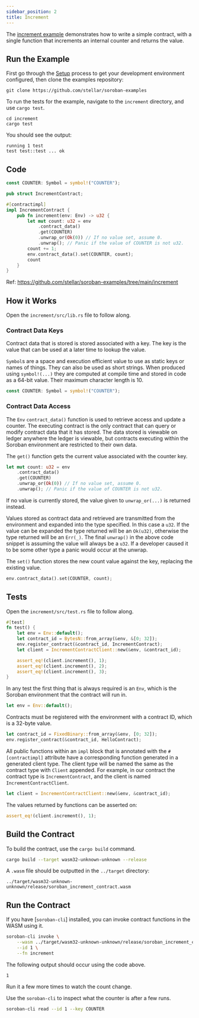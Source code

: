 ```yaml
---
sidebar_position: 2
title: Increment
---
```


The [increment example] demonstrates how to write a simple contract, with a
single function that increments an internal counter and returns the value.

[increment example]: https://github.com/stellar/soroban-examples/tree/main/increment

## Run the Example

First go through the [Setup] process to get your development environment
configured, then clone the examples repository:

[Setup]: ../getting-started/setup.mdx

```
git clone https://github.com/stellar/soroban-examples
```

To run the tests for the example, navigate to the `increment` directory, and use `cargo test`.

```
cd increment
cargo test
```

You should see the output:

```
running 1 test
test test::test ... ok
```

## Code

```rust title="increment/src/lib.rs"
const COUNTER: Symbol = symbol!("COUNTER");

pub struct IncrementContract;

#[contractimpl]
impl IncrementContract {
    pub fn increment(env: Env) -> u32 {
        let mut count: u32 = env
            .contract_data()
            .get(COUNTER)
            .unwrap_or(Ok(0)) // If no value set, assume 0.
            .unwrap(); // Panic if the value of COUNTER is not u32.
        count += 1;
        env.contract_data().set(COUNTER, count);
        count
    }
}
```
Ref: https://github.com/stellar/soroban-examples/tree/main/increment

## How it Works

Open the `increment/src/lib.rs` file to follow along.

### Contract Data Keys

Contract data that is stored is stored associated with a key. The key is the
value that can be used at a later time to lookup the value.

`Symbol`s are a space and execution efficient value to use as static keys or
names of things. They can also be used as short strings. When produced using
`symbol!(...)` they are computed at compile time and stored in code as a 64-bit
value. Their maximum character length is 10.

```rust
const COUNTER: Symbol = symbol!("COUNTER");
```

### Contract Data Access

The `Env` `contract_data()` function is used to retrieve access and update a
counter. The executing contract is the only contract that can query or modify
contract data that it has stored. The data stored is viewable on ledger anywhere
the ledger is viewable, but contracts executing within the Soroban environment
are restricted to their own data.

The `get()` function gets the current value associated with the counter key.

```rust
let mut count: u32 = env
    .contract_data()
    .get(COUNTER)
    .unwrap_or(Ok(0)) // If no value set, assume 0.
    .unwrap(); // Panic if the value of COUNTER is not u32.
```

If no value is currently stored, the value given to `unwrap_or(...)` is returned
instead.

Values stored as contract data and retrieved are transmitted from the
environment and expanded into the type specified. In this case a `u32`. If the
value can be expanded the type returned will be an `Ok(u32)`, otherwise the type
returned will be an `Err(_)`. The final `unwrap()` in the above code snippet is
assuming the value will always be a `u32`. If a developer caused it to be some
other type a panic would occur at the unwrap.

The `set()` function stores the new count value against the key, replacing the
existing value.

```rust
env.contract_data().set(COUNTER, count);
```

## Tests

Open the `increment/src/test.rs` file to follow along.

```rust title="increment/src/test.rs"
#[test]
fn test() {
    let env = Env::default();
    let contract_id = BytesN::from_array(&env, &[0; 32]);
    env.register_contract(&contract_id, IncrementContract);
    let client = IncrementContractClient::new(&env, &contract_id);

    assert_eq!(client.increment(), 1);
    assert_eq!(client.increment(), 2);
    assert_eq!(client.increment(), 3);
}
```

In any test the first thing that is always required is an `Env`, which is the
Soroban environment that the contract will run in.

```rust
let env = Env::default();
```

Contracts must be registered with the environment with a contract ID, which is a
32-byte value.

```rust
let contract_id = FixedBinary::from_array(&env, [0; 32]);
env.register_contract(&contract_id, HelloContract);
```

All public functions within an `impl` block that is annotated with the
`#[contractimpl]` attribute have a corresponding function generated in a
generated client type. The client type will be named the same as the contract
type with `Client` appended. For example, in our contract the contract type is
`IncrementContract`, and the client is named `IncrementContractClient`.

```rust
let client = IncrementContractClient::new(&env, &contract_id);
```

The values returned by functions can be asserted on:
```rust
assert_eq!(client.increment(), 1);
```

## Build the Contract

To build the contract, use the `cargo build` command.

```sh
cargo build --target wasm32-unknown-unknown --release
```

A `.wasm` file should be outputted in the `../target` directory:

```
../target/wasm32-unknown-unknown/release/soroban_increment_contract.wasm
```

## Run the Contract

If you have [`soroban-cli`] installed, you can invoke contract functions in the
WASM using it.

```sh
soroban-cli invoke \
    --wasm ../target/wasm32-unknown-unknown/release/soroban_increment_contract.wasm \
    --id 1 \
    --fn increment
```

The following output should occur using the code above.

```
1
```

Run it a few more times to watch the count change.

Use the `soroban-cli` to inspect what the counter is after a few runs.

```sh
soroban-cli read --id 1 --key COUNTER
```
